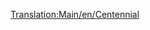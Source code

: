 [[Translation:Main/en/Centennial]]{{en/-}}{{Template:Train/Fr
|Nom=Centennial
|Image=[[File:en/Centennial.png]]
|Coût=35 156£ (70 312$)
|Vitesse=112 km/h (70 mph)
|Poids=207 t
|Puissance=6600 cv (4924 kW)
|Entretien=2 361£ (4 722$)
|Conception=1972
|Vie=22
|Capacité=N/A
|Description=Aucune description n'a été encore écrite pour ce train. Si vous en savez quelque chose, éditez cette page et ajoutez-le!
|Réalité=La Centennial était une vraie locomotive, construite spécifiquement pour le chemin de fer Union Pacific. Leur nom vient de la célébration du centième anniversaire du [http://www.wikipedia.org/wiki/Golden Spike clou en or] (en anglais).

Les vraies Centennials furent conçues pour tirer des trains de fret sur la même ligne que la [http://www.wikipedia.org/wiki/fr:Big Boy (locomotive) Big Boy]. Depuis que l'Union Pacific a commencé à les acheter en 1969, elles ont pris le nom de Class 6900, avec leur nom de fabrication [http://www.wikipedia.org/wiki/EMD DDA40X DDA40X] (en anglais). Comme si la locomotive n'avait pas assez de noms, un de ses surnoms non-officiel est Big Boy 2 (à ne pas confondre avec la deuxième version des vraies Big Boy, qui furent aussi appelées Big Boy 2 à cause de changements de conception mineurs). Ces locomotives sont les plus grosses locomotives diésel jamais construites avec un poids de 270t (ce qui était trop pour que TTD puisse le gérer, ce qui fait qu'elles sont plus légères dans le jeu). Elles consistent en une unique armature (la plus longue armature unique de locomotive jamais construite?) et faisait une longueur étonnante de 30m entre les deux coupleurs. En interne, cet engin est en fait deux locomotives, chacune avec un moteur diésel V-16, alimentant un bogie. Ce n'était pas un schéma original, dans les années 1960 (ou avant, pour ce sujet), ce qui permettait de continuer avec un moteur même quand l'autre était en panne (une autre locomotive fameuse utilisant cette idée était la English Deltic). La locomotive a deux bogies, chacun avec 4 essieux supportés.

Bien que cette conception imposante ait fourni à la locomotive une grande puissance, cela avait un coût. Les bogies à quatre essieux pesait sur les voies, surtout dans les virages, où ils poussaient les rails sur le côté, réduisant de fait leur épaisseur (c'est un problème habituel avec les locomotives à vapeur). Comme le bogie de tête est toujours celui qui pèse le plus sur les voies (le suivant est tiré dans la direction de la voie par le premier), une autre locomotive plus petite était souvent utilisée devant les Centennials. Les deux moteurs diésel impliquaient aussi que si l'un d'eux avait un problème, toute la locomotive devait être envoyée en réparation (alors que deux locomotives avec un moteur chacune permettait d'en garder une en service quand l'autre était en panne).

Quand la technologie, autour des années 1980, a résolu certains des problèmes de contrôle des locomotives multiples pour un train, l'idée complète d'avoir deux moteurs dans une seule structure pour éviter l'utilisation de cela mourut, et les Centannials furent retirées. Aujourd'hui, seule une des 47 Centennials reste en service.

[http://www.steamlocomotive.com/centennials/ Centennials réelles] (en anglais)

}}